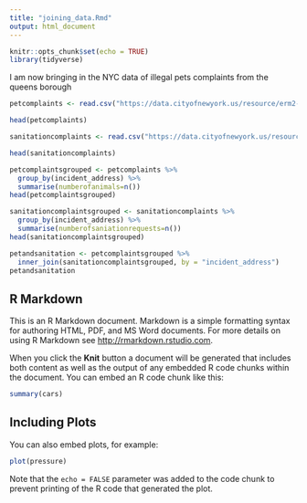```yaml
---
title: "joining_data.Rmd"
output: html_document
---
```


```r
knitr::opts_chunk$set(echo = TRUE)
library(tidyverse)
```

I am now bringing in the NYC data of illegal pets complaints from the queens borough

```r
petcomplaints <- read.csv("https://data.cityofnewyork.us/resource/erm2-nwe9.csv?complaint_type=Illegal+Animal+Kept+as+Pet&borough=QUEENS")

head(petcomplaints)
```
```r
sanitationcomplaints <- read.csv("https://data.cityofnewyork.us/resource/erm2-nwe9.csv?agency_name=Department+of+Sanitation&borough=QUEENS")

head(sanitationcomplaints)
```
```r
petcomplaintsgrouped <- petcomplaints %>% 
  group_by(incident_address) %>%
  summarise(numberofanimals=n())
head(petcomplaintsgrouped)
```
```r
sanitationcomplaintsgrouped <- sanitationcomplaints %>% 
  group_by(incident_address) %>%
  summarise(numberofsaniationrequests=n())
head(sanitationcomplaintsgrouped)
```

```r
petandsanitation <- petcomplaintsgrouped %>%
  inner_join(sanitationcomplaintsgrouped, by = "incident_address")
petandsanitation
```



## R Markdown

This is an R Markdown document. Markdown is a simple formatting syntax for authoring HTML, PDF, and MS Word documents. For more details on using R Markdown see <http://rmarkdown.rstudio.com>.

When you click the **Knit** button a document will be generated that includes both content as well as the output of any embedded R code chunks within the document. You can embed an R code chunk like this:

```r
summary(cars)
```

## Including Plots

You can also embed plots, for example:

```r
plot(pressure)
```

Note that the `echo = FALSE` parameter was added to the code chunk to prevent printing of the R code that generated the plot.
